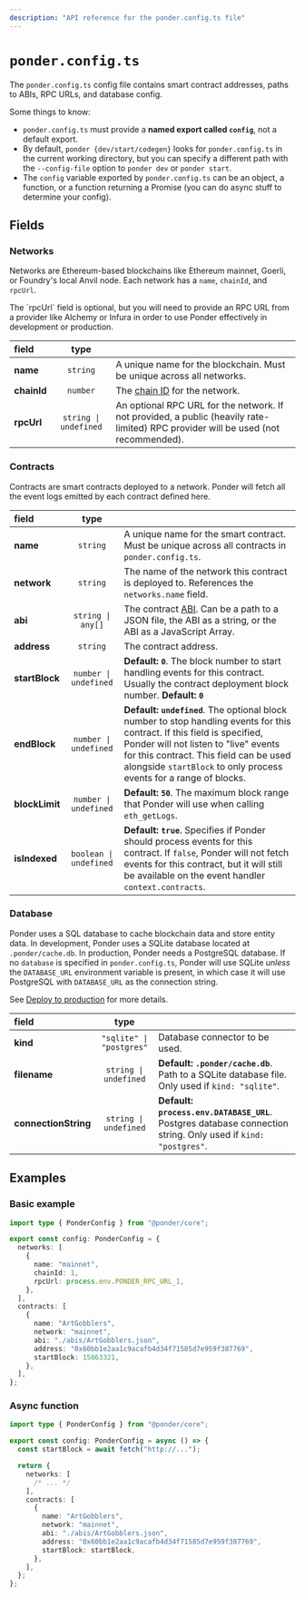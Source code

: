 ```yaml
---
description: "API reference for the ponder.config.ts file"
---
```



# `ponder.config.ts`

The `ponder.config.ts` config file contains smart contract addresses, paths to ABIs, RPC URLs, and database config.

Some things to know:

- `ponder.config.ts` must provide a **named export called `config`**, not a default export.
- By default, `ponder {dev/start/codegen}` looks for `ponder.config.ts` in the current working directory, but you can specify a different path with the `--config-file` option to `ponder dev` or `ponder start`.
- The `config` variable exported by `ponder.config.ts` can be an object, a function, or a function returning a Promise (you can do async stuff to determine your config).

## Fields

### Networks

Networks are Ethereum-based blockchains like Ethereum mainnet, Goerli, or Foundry's local Anvil node. Each network has a `name`, `chainId`, and `rpcUrl`.

<Callout type="warning">
  The `rpcUrl` field is optional, but you will need to provide an RPC URL from a
  provider like Alchemy or Infura in order to use Ponder effectively in
  development or production.
</Callout>

| field       |         type          |                                                                                                                                    |
| :---------- | :-------------------: | :--------------------------------------------------------------------------------------------------------------------------------- |
| **name**    |       `string`        | A unique name for the blockchain. Must be unique across all networks.                                                              |
| **chainId** |       `number`        | The [chain ID](https://chainlist.org) for the network.                                                                             |
| **rpcUrl**  | `string \| undefined` | An optional RPC URL for the network. If not provided, a public (heavily rate-limited) RPC provider will be used (not recommended). |

### Contracts

Contracts are smart contracts deployed to a network. Ponder will fetch all the event logs emitted by each contract defined here.

| field          |          type          |                                                                                                                                                                                                                                                                                   |
| :------------- | :--------------------: | :-------------------------------------------------------------------------------------------------------------------------------------------------------------------------------------------------------------------------------------------------------------------------------- |
| **name**       |        `string`        | A unique name for the smart contract. Must be unique across all contracts in `ponder.config.ts`.                                                                                                                                                                                  |
| **network**    |        `string`        | The name of the network this contract is deployed to. References the `networks.name` field.                                                                                                                                                                                       |
| **abi**        |   `string \| any[]`    | The contract [ABI](https://docs.soliditylang.org/en/v0.8.17/abi-spec.html). Can be a path to a JSON file, the ABI as a string, or the ABI as a JavaScript Array.                                                                                                                  |
| **address**    |        `string`        | The contract address.                                                                                                                                                                                                                                                             |
| **startBlock** | `number \| undefined`  | **Default: `0`**. The block number to start handling events for this contract. Usually the contract deployment block number. **Default: `0`**                                                                                                                                     |
| **endBlock**   | `number \| undefined`  | **Default: `undefined`**. The optional block number to stop handling events for this contract. If this field is specified, Ponder will not listen to "live" events for this contract. This field can be used alongside `startBlock` to only process events for a range of blocks. |
| **blockLimit** | `number \| undefined`  | **Default: `50`**. The maximum block range that Ponder will use when calling `eth_getLogs`.                                                                                                                                                                                       |
| **isIndexed**  | `boolean \| undefined` | **Default: `true`**. Specifies if Ponder should process events for this contract. If `false`, Ponder will not fetch events for this contract, but it will still be available on the event handler `context.contracts`.                                                            |

### Database

Ponder uses a SQL database to cache blockchain data and store entity data. In development, Ponder uses a SQLite database located at `.ponder/cache.db`. In production, Ponder needs a PostgreSQL database. If no `database` is specified in `ponder.config.ts`, Ponder will use SQLite _unless_ the `DATABASE_URL` environment variable is present, in which case it will use PostgreSQL with `DATABASE_URL` as the connection string.

See [Deploy to production](/guides/production) for more details.

| field                |           type           |                                                                                                                |
| :------------------- | :----------------------: | :------------------------------------------------------------------------------------------------------------- |
| **kind**             | `"sqlite" \| "postgres"` | Database connector to be used.                                                                                 |
| **filename**         |  `string \| undefined`   | **Default: `.ponder/cache.db`**. Path to a SQLite database file. Only used if `kind: "sqlite"`.                |
| **connectionString** |  `string \| undefined`   | **Default: `process.env.DATABASE_URL`**. Postgres database connection string. Only used if `kind: "postgres"`. |

## Examples

### Basic example

```ts filename="ponder.config.ts"
import type { PonderConfig } from "@ponder/core";

export const config: PonderConfig = {
  networks: [
    {
      name: "mainnet",
      chainId: 1,
      rpcUrl: process.env.PONDER_RPC_URL_1,
    },
  ],
  contracts: [
    {
      name: "ArtGobblers",
      network: "mainnet",
      abi: "./abis/ArtGobblers.json",
      address: "0x60bb1e2aa1c9acafb4d34f71585d7e959f387769",
      startBlock: 15863321,
    },
  ],
};
```

### Async function

```ts filename="ponder.config.ts"
import type { PonderConfig } from "@ponder/core";

export const config: PonderConfig = async () => {
  const startBlock = await fetch("http://...");

  return {
    networks: [
      /* ... */
    ],
    contracts: [
      {
        name: "ArtGobblers",
        network: "mainnet",
        abi: "./abis/ArtGobblers.json",
        address: "0x60bb1e2aa1c9acafb4d34f71585d7e959f387769",
        startBlock: startBlock,
      },
    ],
  };
};
```
